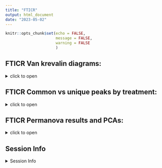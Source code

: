 ```yaml
---
title: "FTICR"
output: html_document
date: "2023-05-02"
---
```


```r
knitr::opts_chunk$set(echo = FALSE,
                      message = FALSE,
                      warning = FALSE
                      )
```

## FTICR  Van krevalin diagrams:

<details>
  <summary>click to open</summary>
  
```r
ggExtra::ggMarginal(gg_FTICR$gg_vk_polar_nonpolar, groupColour = TRUE, groupFill = TRUE, alpha = 0.1)

```

```r
tar_read(gg_FTICR)$gg_vk_domains
tar_read(gg_FTICR)$gg_vk_domains_nosc
tar_read(gg_FTICR)$gg_vk_all
tar_read(gg_FTICR)$gg_vk_all_pre
tar_read(gg_FTICR)$gg_unique_pre
```
</details>

## FTICR  Common vs unique peaks by treatment:

<details>
  <summary>click to open</summary>

```r
tar_read(gg_FTICR)$gg_common_unique
tar_read(gg_FTICR)$fticr_unique_summary
  tar_read(gg_FTICR)$gg_common_unique_inc
  tar_read(gg_FTICR)$fticr_unique_summary_inc
  tar_read(gg_FTICR)$gg_common_unique_inc_pre
  tar_read(gg_FTICR)$fticr_unique_summary_inc_pre
  tar_read(gg_FTICR)$relabund
```
</details>

## FTICR  Permanova results and PCAs:

<details>
  <summary>click to open</summary>
#### Permanova results:
```r
tar_read(gg_FTICR)$permanova_fticr_all

```
#### PCA results:
```r
tar_read(gg_FTICR)$gg_pca_polar_nonpolar

  tar_read(gg_FTICR)$gg_pca_by_pre_polar
  tar_read(gg_FTICR)$gg_pca_by_pre_nonpolar
  
  tar_read(gg_FTICR)$gg_pca_by_inc_polar
  tar_read(gg_FTICR)$gg_pca_by_inc_nonpolar
```
</details>




## Session Info 

<details>
  <summary> Session Info </summary>

Date run: `r Sys.Date()`

```r
sessionInfo()
```

</details>